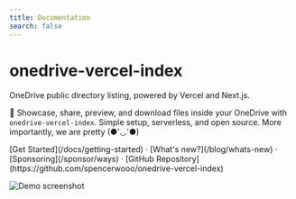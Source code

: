 ```yaml
---
title: Documentation
search: false
---
```



<h1 className="text-center font-extrabold md:text-5xl mt-8">onedrive-vercel-index</h1>

<p className="text-center text-lg mb-2 text-gray-600 md:text-2xl">
  OneDrive public directory listing, powered by Vercel and Next.js.
</p>

<Bleed>
  <Features />
</Bleed>

🍌 Showcase, share, preview, and download files inside your OneDrive with `onedrive-vercel-index`. Simple setup, serverless, and open source. More importantly, we are pretty (●'◡'●)

<p className="mt-8 text-center">
  [Get Started](/docs/getting-started) · [What's new?](/blog/whats-new) · [Sponsoring](/sponsor/ways) · [GitHub
  Repository](https://github.com/spencerwooo/onedrive-vercel-index)
</p>

![Demo screenshot](../../public/images/demo.png)
